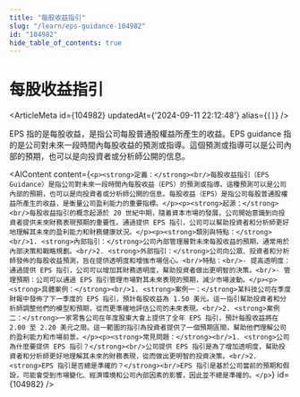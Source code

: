 ```yaml
---
title: "每股收益指引"
slug: "/learn/eps-guidance-104982"
id: "104982"
hide_table_of_contents: true
---
```



# 每股收益指引

<ArticleMeta id={104982} updatedAt={'2024-09-11 22:12:48'} alias={`[]`} />
<div className='border-solid border-b border-t-0 my-4 border-[var(--ifm-color-gray-300)]' />

EPS 指的是每股收益，是指公司每股普通股權益所產生的收益。EPS guidance 指的是公司對未來一段時間內每股收益的預測或指導。這個預測或指導可以是公司內部的預期，也可以是向投資者或分析師公開的信息。

<AIContent content={`<p><strong>定義：</strong><br/>每股收益指引（EPS Guidance）是指公司對未來一段時間內每股收益（EPS）的預測或指導。這種預測可以是公司內部的預期，也可以是向投資者或分析師公開的信息。每股收益（EPS）是指公司每股普通股權益所產生的收益，是衡量公司盈利能力的重要指標。</p><p><strong>起源：</strong><br/>每股收益指引的概念起源於 20 世紀中期，隨着資本市場的發展，公司開始意識到向投資者提供未來財務表現預期的重要性。通過提供 EPS 指引，公司可以幫助投資者和分析師更好地理解其未來的盈利能力和財務健康狀況。</p><p><strong>類別與特點：</strong><br/>1. <strong>內部指引：</strong>公司內部管理層對未來每股收益的預期，通常用於內部決策和戰略規劃。<br/>2. <strong>外部指引：</strong>公司向公眾、投資者和分析師發佈的每股收益預測，旨在提供透明度和增強市場信心。<br/>特點：<br/>- 提高透明度：通過提供 EPS 指引，公司可以增加其財務透明度，幫助投資者做出更明智的決策。<br/>- 管理預期：公司可以通過 EPS 指引管理市場對其未來表現的預期，減少市場波動。</p><p><strong>具體案例：</strong><br/>1. <strong>案例一：</strong>某科技公司在季度財報中發佈了下一季度的 EPS 指引，預計每股收益為 1.50 美元。這一指引幫助投資者和分析師調整他們的模型和預期，從而更準確地評估公司的未來表現。<br/>2. <strong>案例二：</strong>一家零售公司在年度股東大會上提供了全年 EPS 指引，預計每股收益將在 2.00 至 2.20 美元之間。這一範圍的指引為投資者提供了一個預期區間，幫助他們理解公司的盈利能力和市場前景。</p><p><strong>常見問題：</strong><br/>1. <strong>公司為什麼要提供 EPS 指引？</strong><br/>公司提供 EPS 指引是為了增加透明度，幫助投資者和分析師更好地理解其未來的財務表現，從而做出更明智的投資決策。<br/>2. <strong>EPS 指引是否總是準確的？</strong><br/>EPS 指引是基於公司當前的預期和假設，可能會受到市場變化、經濟環境和公司內部因素的影響，因此並不總是準確的。</p>`} id={104982} />
